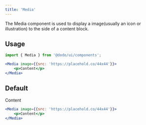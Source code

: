 ```yaml
---
title: 'Media'
---
```



The Media component is used to display a image(usually an icon or illustration) to the side of a content block.

## Usage

```jsx
import { Media } from '@dodo/ui/components';

<Media image={{src: 'https://placehold.co/44x44'}}>
	<p>Content</p>
</Media>
```

## Default

<div class="not-content">
	<Media image={{src: 'https://placehold.co/44x44'}}>
		<p>Content</p>
	</Media>
</div>

```jsx
<Media image={{src: 'https://placehold.co/44x44'}}>
	<p>Content</p>
</Media>
```
